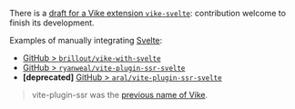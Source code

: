 There is a [draft for a Vike extension `vike-svelte`](https://github.com/brandonxiang/vike-svelte): contribution welcome to finish its development.

Examples of manually integrating [Svelte](https://svelte.dev/):
 - [GitHub > `brillout/vike-with-svelte`](https://github.com/brillout/vike-with-svelte)
 - [GitHub > `ryanweal/vite-plugin-ssr-svelte`](https://github.com/ryanweal/vite-plugin-ssr-svelte)
 - **[deprecated]** [GitHub > `aral/vite-plugin-ssr-svelte`](https://github.com/aral/vite-plugin-ssr-svelte)

> vite-plugin-ssr was the [previous name of Vike](https://vite-plugin-ssr.com/vike).
